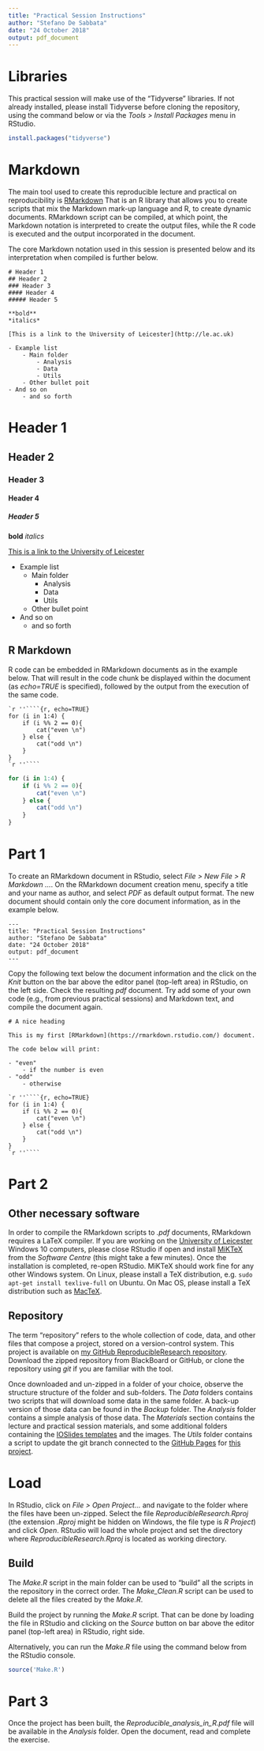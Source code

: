 ```yaml
---
title: "Practical Session Instructions"
author: "Stefano De Sabbata"
date: "24 October 2018"
output: pdf_document
---
```


# Libraries

This practical session will make use of the "Tidyverse" libraries. If not already installed, please install Tidyverse before cloning the repository, using the command below or via the *Tools > Install Packages* menu in RStudio.

```r
install.packages("tidyverse")
```



# Markdown

The main tool used to create this reproducible lecture and practical on reproducibility is [RMarkdown](https://rmarkdown.rstudio.com/) That is an R library that allows you to create scripts that mix the Markdown mark-up language and R, to create dynamic documents. RMarkdown script can be compiled, at which point, the Markdown notation is interpreted to create the output files, while the R code is executed and the output incorporated in the document.

The core Markdown notation used in this session is presented below and its interpretation when compiled is further below.

```mark
# Header 1
## Header 2
### Header 3
#### Header 4
##### Header 5

**bold**
*italics*

[This is a link to the University of Leicester](http://le.ac.uk)

- Example list
    - Main folder
        - Analysis
        - Data
        - Utils
    - Other bullet poit
- And so on
    - and so forth
```

# Header 1
## Header 2
### Header 3
#### Header 4
##### Header 5

**bold**
*italics*

[This is a link to the University of Leicester](http://le.ac.uk)

- Example list
    - Main folder
        - Analysis
        - Data
        - Utils
    - Other bullet point
- And so on
    - and so forth



## R Markdown

R code can be embedded in RMarkdown documents as in the example below. That will result in the code chunk be displayed within the document (as *echo=TRUE* is specified), followed by the output from the execution of the same code.

````
`r ''````{r, echo=TRUE}
for (i in 1:4) {
    if (i %% 2 == 0){
        cat("even \n")
    } else {
        cat("odd \n")
    }
}
`r ''````
````

```r
for (i in 1:4) {
    if (i %% 2 == 0){
        cat("even \n")
    } else {
        cat("odd \n")
    }
}
```



# Part 1

To create an RMarkdown document in RStudio, select *File > New File > R Markdown ...*. On the RMarkdown document creation menu, specify a title and your name as author, and select *PDF* as default output format. The new document should contain only the core document information, as in the example below.

```
---
title: "Practical Session Instructions"
author: "Stefano De Sabbata"
date: "24 October 2018"
output: pdf_document
---
```

Copy the following text below the document information and the click on the *Knit* button on the bar above the editor panel (top-left area) in RStudio, on the left side. Check the resulting *pdf* document. Try add some of your own code (e.g., from previous practical sessions) and Markdown text, and compile the document again.

````
# A nice heading

This is my first [RMarkdown](https://rmarkdown.rstudio.com/) document.

The code below will print:

- "even"
    - if the number is even
- "odd"
    - otherwise

`r ''````{r, echo=TRUE}
for (i in 1:4) {
    if (i %% 2 == 0){
        cat("even \n")
    } else {
        cat("odd \n")
    }
}
`r ''````
````



# Part 2



## Other necessary software

In order to compile the RMarkdown scripts to *.pdf* documents, RMarkdown requires a LaTeX compiler. If you are working on the [University of Leicester](https://le.ac.uk/) Windows 10 computers, please close RStudio if open and install [MiKTeX](https://miktex.org/) from the *Software Centre* (this might take a few minutes). Once the installation is completed, re-open RStudio. MiKTeX should work fine for any other Windows system. On Linux, please install a TeX distribution, e.g. `sudo apt-get install texlive-full` on Ubuntu. On Mac OS, please install a TeX distribution such as [MacTeX](http://www.tug.org/mactex/).



## Repository

The term "repository" refers to the whole collection of code, data, and other files that compose a project, stored on a version-control system. This project is available on [my GitHub ReproducibleResearch repository](https://github.com/sdesabbata/ReproducibleResearch). Download the zipped repository from BlackBoard or GitHub, or clone the repository using *git* if you are familiar with the tool.

Once downloaded and un-zipped in a folder of your choice, observe the structure structure of the folder and sub-folders. The *Data* folders contains two scripts that will download some data in the same folder. A back-up version of those data can be found in the *Backup* folder. The *Analysis* folder contains a simple analysis of those data. The *Materials* section contains the lecture and practical session materials, and some additional folders containing the [IOSlides templates](https://bookdown.org/yihui/rmarkdown/ioslides-presentation.html) and the images. The *Utils* folder contains a script to update the git branch connected to the [GitHub Pages](https://pages.github.com/) for [this project](https://sdesabbata.github.io/ReproducibleResearch/).



# Load

In RStudio, click on *File > Open Project...* and navigate to the folder where the files have been un-zipped. Select the file *ReproducibleResearch.Rproj* (the extension *.Rproj* might be hidden on Windows, the file type is *R Project*) and click *Open*. RStudio will load the whole project and set the directory where *ReproducibleResearch.Rproj* is located as working directory.



## Build

The *Make.R* script in the main folder can be used to "build" all the scripts in the repository in the correct order. The *Make_Clean.R* script can be used to delete all the files created by the *Make.R*.

Build the project by running the *Make.R* script. That can be done by loading the file in RStudio and clicking on the *Source* button on bar above the editor panel (top-left area) in RStudio, right side.

Alternatively, you can run the *Make.R* file using the command below from the RStudio console.

```r
source('Make.R')
```



# Part 3

Once the project has been built, the *Reproducible_analysis_in_R.pdf* file will be available in the *Analysis* folder. Open the document, read and complete the exercise.